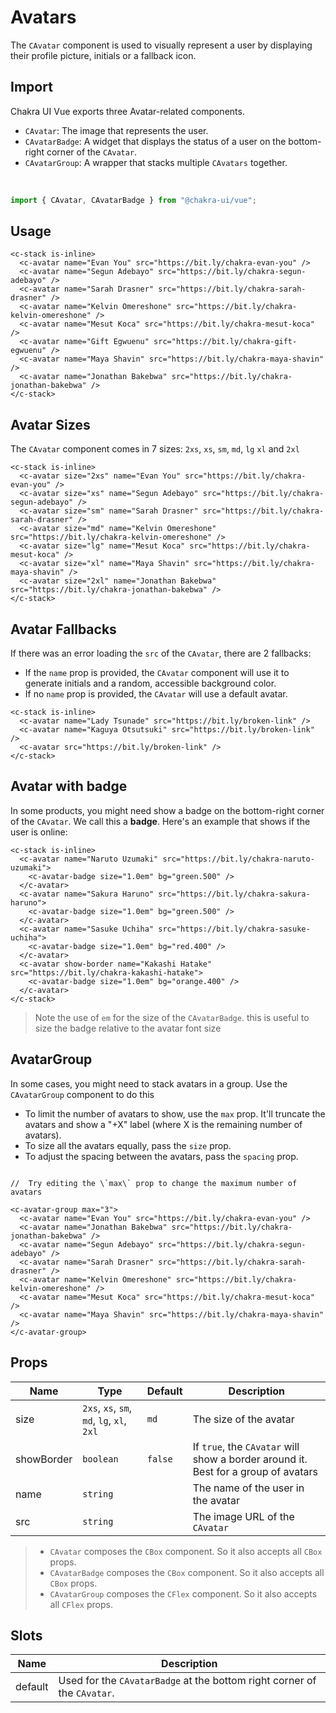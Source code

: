 
<SEO
  title="Avatars"
  description="The Avatar component is used to display a user's profile picture, initials or fallback icon."
/>

# Avatars

The `CAvatar` component is used to visually represent a user by displaying their profile picture, initials or a fallback icon.

## Import

Chakra UI Vue exports three Avatar-related components.

- `CAvatar`: The image that represents the user.
- `CAvatarBadge`: A widget that displays the status of a user on the bottom-right corner of the `CAvatar`.
- `CAvatarGroup`: A wrapper that stacks multiple `CAvatars` together.

<br />

```js
import { CAvatar, CAvatarBadge } from "@chakra-ui/vue";
```

## Usage

```vue live=true
<c-stack is-inline>
  <c-avatar name="Evan You" src="https://bit.ly/chakra-evan-you" />
  <c-avatar name="Segun Adebayo" src="https://bit.ly/chakra-segun-adebayo" />
  <c-avatar name="Sarah Drasner" src="https://bit.ly/chakra-sarah-drasner" />
  <c-avatar name="Kelvin Omereshone" src="https://bit.ly/chakra-kelvin-omereshone" />
  <c-avatar name="Mesut Koca" src="https://bit.ly/chakra-mesut-koca" />
  <c-avatar name="Gift Egwuenu" src="https://bit.ly/chakra-gift-egwuenu" />
  <c-avatar name="Maya Shavin" src="https://bit.ly/chakra-maya-shavin" />
  <c-avatar name="Jonathan Bakebwa" src="https://bit.ly/chakra-jonathan-bakebwa" />
</c-stack>
```

## Avatar Sizes

The `CAvatar` component comes in 7 sizes: `2xs`, `xs`, `sm`, `md`, `lg` `xl` and `2xl` 

```vue live=true
<c-stack is-inline>
  <c-avatar size="2xs" name="Evan You" src="https://bit.ly/chakra-evan-you" />
  <c-avatar size="xs" name="Segun Adebayo" src="https://bit.ly/chakra-segun-adebayo" />
  <c-avatar size="sm" name="Sarah Drasner" src="https://bit.ly/chakra-sarah-drasner" />
  <c-avatar size="md" name="Kelvin Omereshone" src="https://bit.ly/chakra-kelvin-omereshone" />
  <c-avatar size="lg" name="Mesut Koca" src="https://bit.ly/chakra-mesut-koca" />
  <c-avatar size="xl" name="Maya Shavin" src="https://bit.ly/chakra-maya-shavin" />
  <c-avatar size="2xl" name="Jonathan Bakebwa" src="https://bit.ly/chakra-jonathan-bakebwa" />
</c-stack>
```

## Avatar Fallbacks

If there was an error loading the `src` of the `CAvatar`, there are 2 fallbacks:

- If the `name` prop is provided, the `CAvatar` component will use it to generate
 initials and a random, accessible background color.
- If no `name` prop is provided, the `CAvatar` will use a default avatar.

```vue live=true
<c-stack is-inline>
  <c-avatar name="Lady Tsunade" src="https://bit.ly/broken-link" />
  <c-avatar name="Kaguya Otsutsuki" src="https://bit.ly/broken-link" />
  <c-avatar src="https://bit.ly/broken-link" />
</c-stack>
```


## Avatar with badge

In some products, you might need show a badge on the bottom-right corner of the `CAvatar`.
We call this a **badge**. Here's an example that shows if the user is online:

```vue live=true
<c-stack is-inline>
  <c-avatar name="Naruto Uzumaki" src="https://bit.ly/chakra-naruto-uzumaki">
    <c-avatar-badge size="1.0em" bg="green.500" />
  </c-avatar>
  <c-avatar name="Sakura Haruno" src="https://bit.ly/chakra-sakura-haruno">
    <c-avatar-badge size="1.0em" bg="green.500" />
  </c-avatar>
  <c-avatar name="Sasuke Uchiha" src="https://bit.ly/chakra-sasuke-uchiha">
    <c-avatar-badge size="1.0em" bg="red.400" />
  </c-avatar>
  <c-avatar show-border name="Kakashi Hatake" src="https://bit.ly/chakra-kakashi-hatake">
    <c-avatar-badge size="1.0em" bg="orange.400" />
  </c-avatar>
</c-stack>
```

> Note the use of `em` for the size of the `CAvatarBadge`. this is useful to size
> the badge relative to the avatar font size

## AvatarGroup

In some cases, you might need to stack avatars in a group. Use the `CAvatarGroup`
component to do this

- To limit the number of avatars to show, use the `max` prop. It'll truncate the
  avatars and show a "+X" label (where X is the remaining number of avatars).
- To size all the avatars equally, pass the `size` prop.
- To adjust the spacing between the avatars, pass the `spacing` prop.


```vue live=true

//  Try editing the \`max\` prop to change the maximum number of avatars

<c-avatar-group max="3">
  <c-avatar name="Evan You" src="https://bit.ly/chakra-evan-you" />
  <c-avatar name="Jonathan Bakebwa" src="https://bit.ly/chakra-jonathan-bakebwa" />
  <c-avatar name="Segun Adebayo" src="https://bit.ly/chakra-segun-adebayo" />
  <c-avatar name="Sarah Drasner" src="https://bit.ly/chakra-sarah-drasner" />
  <c-avatar name="Kelvin Omereshone" src="https://bit.ly/chakra-kelvin-omereshone" />
  <c-avatar name="Mesut Koca" src="https://bit.ly/chakra-mesut-koca" />
  <c-avatar name="Maya Shavin" src="https://bit.ly/chakra-maya-shavin" />
</c-avatar-group>
```

## Props

| Name       | Type                                       | Default | Description                                                                       |
| ---------- | ------------------------------------------ | ------- | --------------------------------------------------------------------------------- |
| size       | `2xs`, `xs`, `sm`, `md`, `lg`, `xl`, `2xl`  | `md`    | The size of the avatar                                                            |
| showBorder | `boolean`                                  | `false` | If `true`, the `CAvatar` will show a border around it. Best for a group of avatars |
| name       | `string`                                   |         | The name of the user in the avatar                                                |
| src        | `string`                                   |         | The image URL of the `CAvatar`                                                     |

> - `CAvatar` composes the `CBox` component. So it also accepts
> all `CBox` props.
> - `CAvatarBadge` composes the `CBox` component. So it also accepts
> all `CBox` props.
> - `CAvatarGroup` composes the `CFlex` component. So it also accepts
> all `CFlex` props.

## Slots
| Name       | Description                                                                       |
| ---------- | --------------------------------------------------------------------------------- |
| default    | Used for the `CAvatarBadge` at the bottom right corner of the `CAvatar`.          |
